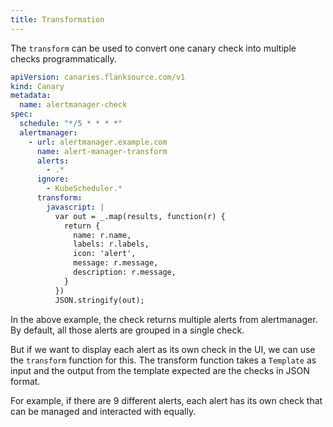 ```yaml
---
title: Transformation
---
```



The `transform` can be used to convert one canary check into multiple checks programmatically.

```yaml
apiVersion: canaries.flanksource.com/v1
kind: Canary
metadata:
  name: alertmanager-check
spec:
  schedule: "*/5 * * * *"
  alertmanager:
    - url: alertmanager.example.com
      name: alert-manager-transform
      alerts:
        - .*
      ignore:
        - KubeScheduler.*
      transform:
        javascript: |
          var out = _.map(results, function(r) {
            return {
              name: r.name,
              labels: r.labels,
              icon: 'alert',
              message: r.message,
              description: r.message,
            }
          })
          JSON.stringify(out);
```

In the above example, the check returns multiple alerts from alertmanager. By default, all those alerts are grouped in a single check.

But if we want to display each alert as its own check in the UI, we can use the `transform` function for this. The transform function takes a `Template` as input and the output from the template expected are the checks in JSON format.

For example, if there are 9 different alerts, each alert has its own check that can be managed and interacted with equally.

<TransformFields/>



